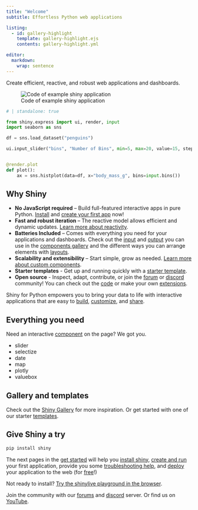 ```yaml
---
title: "Welcome"
subtitle: Effortless Python web applications

listing:
  - id: gallery-highlight
    template: gallery-highlight.ejs
    contents: gallery-highlight.yml

editor:
  markdown:
    wrap: sentence
---
```


Create efficient, reactive, and robust web applications and dashboards.

![Code of example shiny application](assets/code-welcome.png){class="img-shadow"}

```python
# | standalone: true

from shiny.express import ui, render, input
import seaborn as sns

df = sns.load_dataset("penguins")

ui.input_slider("bins", "Number of Bins", min=5, max=20, value=15, step=1)


@render.plot
def plot():
    ax = sns.histplot(data=df, x="body_mass_g", bins=input.bins())
```


## Why Shiny

- **No JavaScript required** – Build full-featured interactive apps in pure Python.
  [Install](install.qmd) and [create your first app](create-run.qmd) now!
- **Fast and robust iteration** – The reactive model allows efficient and dynamic updates.
  [Learn more about reactivity](/docs/reactive-foundations.qmd).
- **Batteries Included** – Comes with everything you need for your applications and dashboards.
  Check out the [input](/components/#inputs) and [output](/components/#outputs) you can use in the [components gallery](/components/) and the different ways you can arrange elements with [layouts](/layouts/).
- **Scalability and extensibility** – Start simple, grow as needed. [Learn more about custom components](/docs/custom-component-one-off.qmd).
- **Starter templates** - Get up and running quickly with a [starter template](/templates/).
- **Open source** - Inspect, adapt, contribute, or join the [forum](https://forum.posit.co/c/shiny) or [discord](https://discord.com/invite/yMGCamUMnS) community! You can check out the [code](https://github.com/posit-dev/py-shiny/) or make your own [extensions](/docs/custom-component-one-off.qmd).

Shiny for Python empowers you to bring your data to life with interactive applications that are easy to [build](create-run.qmd), [customize](/docs/ui-customize.qmd), and [share](deploy.qmd).

## Everything you need

Need an interactive [component](/components/) on the page?
We got you.

<!--
Sample of component gallery mini docs that link to component
-->

- slider
- selectize
- date
- map
- plotly
- valuebox


## Gallery and templates

Check out the [Shiny Gallery](/gallery/) for more inspiration.
Or get started with one of our starter [templates](/templates/).

:::: {.column-body-outset}
::: {#gallery-highlight}
:::
::::


## Give Shiny a try

```bash
pip install shiny
```

The next pages in the [get started](what_is_shiny.qmd) will help you [install shiny](install.qmd),
[create and run](create-run.qmd) your first application,
provide you some [troubleshooting help](debug.qmd), and
[deploy](deploy.qmd) your application to the web (for [free](deploy-cloud.qmd)!)

Not ready to install? [Try the shinylive playground in the browser](https://shinylive.io/py/examples/).

Join the community with our [forums](https://forum.posit.co/c/shiny) and [discord](https://discord.com/invite/yMGCamUMnS) server.
Or find us on [YouTube](https://www.youtube.com/@PositPBC/).
